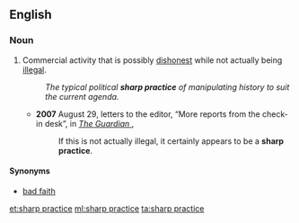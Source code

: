 ==English==

===Noun===
{{en-noun|head=[[sharp]] [[practice]]}}

# Commercial activity that is possibly [[dishonest]] while not actually being [[illegal]].
#: ''The typical political '''sharp practice''' of manipulating history to suit the current agenda.''
#* '''2007''' August 29, letters to the editor, “More reports from the check-in desk”, in ''[[w:The  Guardian|The Guardian ]]'',
#*: If this is not actually illegal, it certainly appears to be a '''sharp practice'''.

====Synonyms====
* [[bad faith]]

[[et:sharp practice]]
[[ml:sharp practice]]
[[ta:sharp practice]]